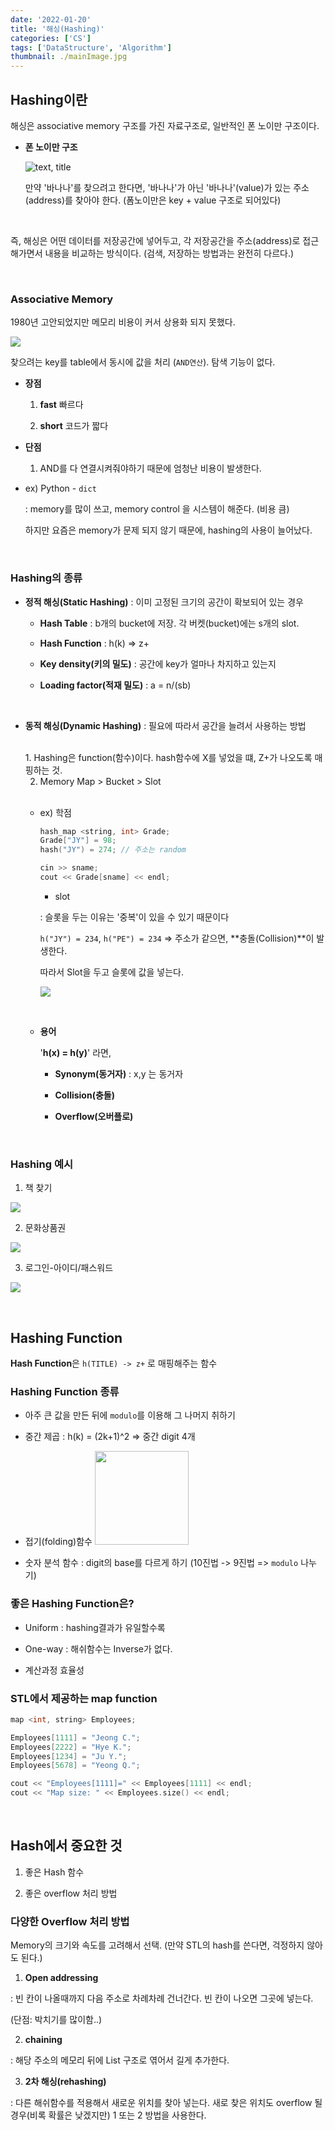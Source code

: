 ```yaml
---
date: '2022-01-20'
title: '해싱(Hashing)'
categories: ['CS']
tags: ['DataStructure', 'Algorithm']
thumbnail: ./mainImage.jpg
---
```


## <span class="highlight">Hashing이란</span>

해싱은 associative memory 구조를 가진 자료구조로, 일반적인 폰 노이만 구조이다.


- **폰 노이만 구조**

  ![text, title](vonNeumann.jpeg)

  만약 '바나나'를 찾으려고 한다면, '바나나'가 아닌 '바나나'(value)가 있는 주소(address)를 찾아야 한다.
  (폼노이만은 key + value 구조로 되어있다)

<br/>

즉, 해싱은 어떤 데이터를 저장공간에 넣어두고, 각 저장공간을 주소(address)로 접근 해가면서 내용을 비교하는 방식이다.
(검색, 저장하는 방법과는 완전히 다르다.)

<br/>

### Associative Memory

1980년 고안되었지만 메모리 비용이 커서 상용화 되지 못했다.

![](./associativeMemory.jpeg)

찾으려는 key를 table에서 동시에 값을 처리 (`AND연산`). 
탐색 기능이 없다.

- **장점**

  1. **fast** 빠르다

  2. **short** 코드가 짧다


- **단점**

  1. AND를 다 연결시켜줘야하기 때문에 엄청난 비용이 발생한다.


- ex) Python - `dict`

    : memory를 많이 쓰고, memory control 을 시스템이 해준다. (비용 큼)

    하지만 요즘은 memory가 문제 되지 않기 때문에, hashing의 사용이 늘어났다.

<br/>


### Hashing의 종류

- **정적 해싱(Static Hashing)** : 이미 고정된 크기의 공간이 확보되어 있는 경우 
  <br/>

  - **Hash Table** : b개의 bucket에 저장. 각 버켓(bucket)에는 s개의 slot.

  - **Hash Function** : h(k) => z+

  - **Key density(키의 밀도)** : 공간에 key가 얼마나 차지하고 있는지

  - **Loading factor(적재 밀도)** : a = n/(sb)

  <br/>


- **동적 해싱(Dynamic Hashing)** : 필요에 따라서 공간을 늘려서 사용하는 방법 

  <br/>
  1. Hashing은 function(함수)이다.  hash함수에 X를 넣었을 떄, Z+가 나오도록 매핑하는 것.

  2. Memory Map > Bucket > Slot

  <br/>

  - ex) 학점

    ```cpp
    hash_map <string, int> Grade;
    Grade["JY"] = 98;
    hash("JY") = 274; // 주소는 random
    
    cin >> sname;
    cout << Grade[sname] << endl;
    ```

    - slot

    : 슬롯을 두는 이유는 '중복'이 있을 수 있기 때문이다

    `h("JY") = 234`, `h("PE") = 234` => 주소가 같으면, **충돌(Collision)**이 발생한다.

    따라서 Slot을 두고 슬롯에 값을 넣는다.

    ![](slot.jpeg)

    
      
    <br/>

  - **용어**

    '**h(x) = h(y)**' 라면,
    <br/>

    - **Synonym(동거자)** : x,y 는 동거자

    - **Collision(충돌)**

    - **Overflow(오버플로)**



  <br/>


### Hashing 예시

1. 책 찾기

  ![](hash-example-1.jpeg)


2. 문화상품권

  ![](hash-example-2.jpeg)


3. 로그인-아이디/패스워드

  ![](hash-example-3.jpeg)

  <br/>



## <span class="highlight">Hashing Function</span>

**Hash Function**은 `h(TITLE) -> z+` 로 매핑해주는 함수


### Hashing Function 종류

- 아주 큰 값을 만든 뒤에 `modulo`를 이용해 그 나머지 취하기

- 중간 제곱 : h(k) = (2k+1)^2  =>  중간 digit 4개

- 접기(folding)함수
  <img width="150px" src="foldering.jpeg"/>

- 숫자 분석 함수 : digit의 base를 다르게 하기
  (10진법 -> 9진법 => `modulo` 나누기)

### 좋은 Hashing Function은?

- Uniform : hashing결과가 유일할수록

- One-way : 해쉬함수는 Inverse가 없다.

- 계산과정 효율성


### STL에서 제공하는 map function

```cpp
map <int, string> Employees;

Employees[1111] = "Jeong C.";
Employees[2222] = "Hye K.";
Employees[1234] = "Ju Y.";
Employees[5678] = "Yeong Q.";

cout << "Employees[1111]=" << Employees[1111] << endl;
cout << "Map size: " << Employees.size() << endl;
```

<br/>


## Hash에서 중요한 것

1. 좋은 Hash 함수

2. 좋은 overflow 처리 방법


### 다양한 Overflow 처리 방법

Memory의 크기와 속도를 고려해서 선택. (만약 STL의 hash를 쓴다면, 걱정하지 않아도 된다.)

1. **Open addressing**

  : 빈 칸이 나올때까지 다음 주소로 차례차례 건너간다. 빈 칸이 나오면 그곳에 넣는다.

  (단점: 박치기를 많이함..)

2. **chaining**

  : 해당 주소의 메모리 뒤에 List 구조로 엮어서 길게 추가한다.

3. **2차 해싱(rehashing)**

  : 다른 해쉬함수를 적용해서 새로운 위치를 찾아 넣는다. 새로 찾은 위치도 overflow 될 경우(비록 확률은 낮겠지만)
  1 또는 2 방법을 사용한다.




